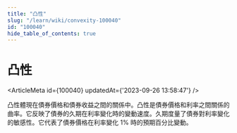 ```yaml
---
title: "凸性"
slug: "/learn/wiki/convexity-100040"
id: "100040"
hide_table_of_contents: true
---
```



# 凸性

<ArticleMeta id={100040} updatedAt={'2023-09-26 13:58:47'} />
<div className='border-solid border-b border-t-0 my-4 border-[var(--ifm-color-gray-300)]' />

凸性體現在債券價格和債券收益之間的關係中。凸性是債券價格和利率之間關係的曲率。它反映了債券的久期在利率變化時的變動速度。久期度量了債券對利率變化的敏感性。它代表了債券價格在利率變化 1% 時的預期百分比變動。
